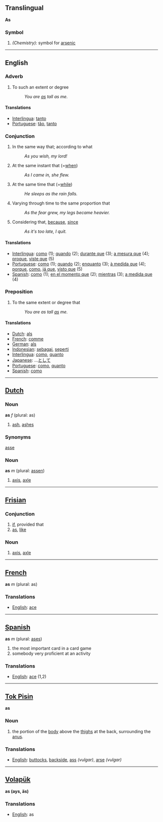 ==Translingual==
'''As'''
===Symbol===
#''(Chemistry):'' symbol for [[arsenic]]
----
==English==
=== Adverb ===
#To such an extent or degree
#:''You are <u>as</u> tall as me.''
====Translations====
*[[Interlingua]]: [[tanto]]
*[[Portuguese]]: [[tão]], [[tanto]]
=== Conjunction ===
#In the same way that; according to what
#:''As you wish, my lord!''
#At the same instant that (=[[when]])
#:''As I came in, she flew.''
#At the same time that (=[[while]])
#:''He sleeps as the rain falls.''
#Varying through time to the same proportion that
#:''As the fear grew, my legs became heavier.''
#Considering that, [[because]], [[since]]
#:''As it's too late, I quit.''
====Translations====
*[[Interlingua]]: [[como]] (1); [[quando]] (2); [[durante que]] (3); [[a mesura que]] (4); [[proque]], [[viste que]] (5)
*[[Portuguese]]: [[como]] (1); [[quando]] (2); [[enquanto]] (3); [[à medida que]] (4); [[porque]], [[como]], [[já que]], [[visto que]] (5)
*[[Spanish]]: [[como]] (1); [[en el momento que]] (2); [[mientras]] (3); [[a medida que]] (4)
=== Preposition ===
#To the same extent or degree that
#:''You are as tall <u>as</u> me.''
====Translations====
*[[Dutch]]: [[als]]
*[[French]]: [[comme]]
*[[German]]: [[als]]
*[[Indonesian]]: [[sebagai]], [[seperti]]
*[[Interlingua]]: [[como]], [[quanto]]
*[[Japanese]]: ...[[として]]
*[[Portuguese]]: [[como]], [[quanto]]
*[[Spanish]]: [[como]]

----
==[[Dutch]]==

===Noun===
'''as''' ''f'' (plural: as)
#  [[ash]], [[ashes]]
===Synonyms===
[[asse]]

===Noun===
'''as''' ''m'' (plural: [[assen]])
# [[axis]], [[axle]]
----
==[[Frisian]]==
===Conjunction===
# [[if]], provided that
# [[as]], [[like]]
===Noun===
# [[axis]], [[axle]]
----
==[[French]]==

'''as''' ''m'' (plural: as)

===Translations===
*[[English]]: [[ace]]
----
==[[Spanish]]==

'''as''' ''m'' (plural: [[ases]])

# the most important card in a card game
# somebody very proficient at an activity

===Translations===
*[[English]]: [[ace]] (1,2)

----
== [[Tok Pisin]] ==

'''as'''

=== Noun ===
# the portion of the [[body]] above the [[thigh]]s at the back, surrounding the [[anus]].

===Translations===
*[[English]]: [[buttock]]s, [[backside]], [[ass]] ''(vulgar)'', [[arse]] ''(vulgar)''

----
== [[Volapük]] ==

'''as (ays, äs)''' 
===Translations===
*[[English]]: as